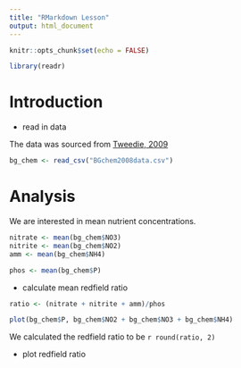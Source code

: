 ```yaml
---
title: "RMarkdown Lesson"
output: html_document
---
```


```r
knitr::opts_chunk$set(echo = FALSE)
```


```r
library(readr)

```

# Introduction

- read in data

The data was sourced from [Tweedie, 2009](doi:10.18739/A25T3FZ8X)

```r
bg_chem <- read_csv("BGchem2008data.csv")

```


# Analysis

We are interested in mean nutrient concentrations. 

```r
nitrate <- mean(bg_chem$NO3)
nitrite <- mean(bg_chem$NO2)
amm <- mean(bg_chem$NH4)

phos <- mean(bg_chem$P)
```

- calculate mean redfield ratio

```r
ratio <- (nitrate + nitrite + amm)/phos

plot(bg_chem$P, bg_chem$NO2 + bg_chem$NO3 + bg_chem$NH4)
```

We calculated the redfield ratio to be `r round(ratio, 2)`

- plot redfield ratio

